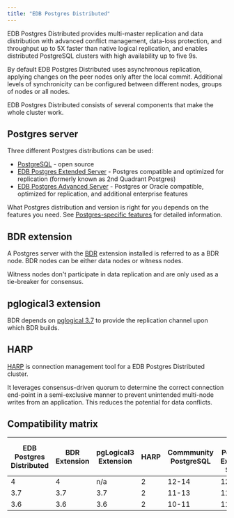 ```yaml
---
title: "EDB Postgres Distributed"
---
```

EDB Postgres Distributed provides multi-master replication and data distribution with advanced conflict management, data-loss protection, and throughput up to 5X faster than native logical replication, and enables distributed PostgreSQL clusters with high availability up to five 9s.

By default EDB Postgres Distributed uses asynchronous replication, applying changes on the peer nodes only after the local commit. Additional levels of synchronicity can be configured between different nodes, groups of nodes or all nodes.

EDB Postgres Distributed consists of several components that make the whole cluster work.

## Postgres server

Three different Postgres distributions can be used:

- [PostgreSQL](https://www.postgresql.org/) - open source
- [EDB Postgres Extended Server](https://techsupport.enterprisedb.com/customer_portal/sw/2ndqpostgres/) - Postgres compatible and optimized for replication (formerly known as 2nd Quadrant Postgres)
- [EDB Postgres Advanced Server](/epas/latest) - Postgres or Oracle compatible, optimized for replication, and additional enterprise features

What Postgres distribution and version is right for you depends on the features you need. See [Postgres-specific features](/pgd/3.7/bdr/#postgres-specific-features) for detailed information.


## BDR extension

A Postgres server with the [BDR](bdr) extension installed is referred to as a BDR
node. BDR nodes can be either data nodes or witness nodes.

Witness nodes don't participate in data replication and are only used as a
tie-breaker for consensus.

## pglogical3 extension

BDR depends on [pglogical 3.7](pglogical) to provide the replication
channel upon which BDR builds.

## HARP

[HARP](harp) is connection management tool for a EDB Postgres Distributed cluster.

It leverages consensus-driven quorum to determine the correct connection end-point
in a semi-exclusive manner to prevent unintended multi-node writes from an
application. This reduces the potential for data conflicts.


## Compatibility matrix

| EDB Postgres <br/> Distributed | BDR <br/> Extension | pgLogical3 <br/> Extension | HARP  | Commmunity <br/> PostgreSQL | EDB Postgres <br/> Extended Server  | EDB Postgres <br/> Advanced Server  | PGD <br/> CLI |
| -------------| --------- | ---------- | ---- | ---------- | --------------- | --------------- | --- |
| 4            | 4         | n/a        | 2    | 12-14      | 12-14           | 12-14           | 1   |
| 3.7          | 3.7       | 3.7        | 2    | 11-13      | 11r2-13         | 11-13           | n/a |
| 3.6          | 3.6       | 3.6        | 2    | 10-11      | 11r1            | n/a             | n/a |
